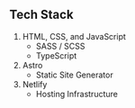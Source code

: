 ## Tech Stack

1. HTML, CSS, and JavaScript
	- SASS / SCSS
	- TypeScript
1. Astro
	- Static Site Generator
1. Netlify
	- Hosting Infrastructure